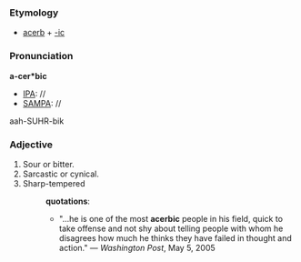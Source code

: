 ===Etymology===
*[[acerb]] + [[-ic]]
===Pronunciation===
'''a-cer*bic'''
*[[IPA]]: //
*[[SAMPA]]: //
aah-SUHR-bik
===Adjective===
#Sour or bitter.
#Sarcastic or cynical.
#Sharp-tempered
#:'''quotations''':
#:*"...he is one of the most '''acerbic''' people in his field, quick to take offense and not shy about telling people with whom he disagrees how much he thinks they have failed in thought and action." &mdash; ''Washington Post'', May 5, 2005